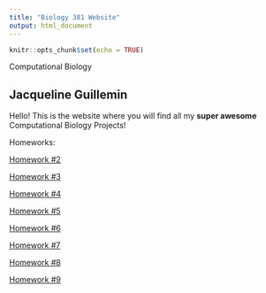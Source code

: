 ```yaml
---
title: "Biology 381 Website"
output: html_document
---
```


```r
knitr::opts_chunk$set(echo = TRUE)
```

Computational Biology

## Jacqueline Guillemin
Hello! This is the website where you will find all my **super awesome** Computational Biology Projects!




Homeworks:

[Homework #2](Homework_02.html)

[Homework #3](Homework_3.html)

[Homework #4](Homework_4.html)

[Homework #5](Homework_5.html)

[Homework #6](Homework_6.html)

[Homework #7](Homework_7.html)

[Homework #8](Homework_8.html)

[Homework #9](Homework_9.html)

